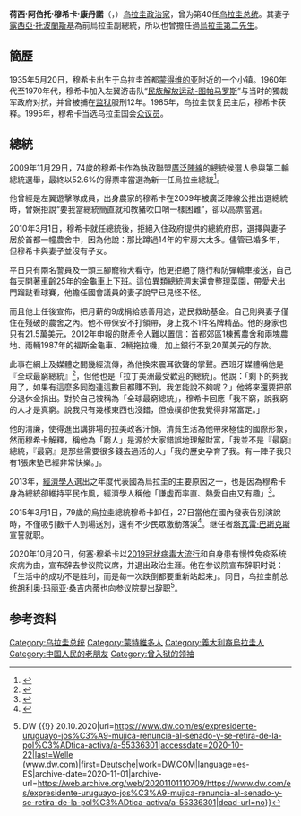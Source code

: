 {{noteTA
|1=zh-tw:穆西卡;zh-hans:穆希卡;zh-hant:穆希卡;
}}
{{Infobox Officeholder
|name         = 何塞·穆希卡<br />José Mujica
|image        = File:Mujica.jpg
|office       = [[乌拉圭总统列表|第40任]][[乌拉圭总统|乌拉圭总统]]
|term_start   = 2010年3月1日
|term_end     = 2015年3月1日
|predecessor  = [[塔瓦雷·巴斯克斯|塔瓦雷·巴斯克斯]]
|successor    = [[塔瓦雷·巴斯克斯|塔瓦雷·巴斯克斯]]  
|office2       = [[南美洲國家聯盟|南美洲國家聯盟]]主席
|term_start2   = 2014年12月4日
|term_end2     = 2015年3月1日
|predecessor2  = [[德西·鮑特瑟|德西·鮑特瑟]]
|successor2    = [[塔瓦雷·巴斯克斯|塔瓦雷·巴斯克斯]]
|office3       = [[南方共同市場|南方共同市場]]主席
|term_start3   = 2011年6月29日
|term_end3     = 2011年12月20日
|predecessor3  = [[費爾南多·盧戈|費爾南多·盧戈]]
|successor3    = [[克里斯蒂娜·費爾南德斯·德·基什內爾|克里斯蒂娜·費爾南德斯·德·基什內爾]] 
|term_start4   = 2012年12月7日 
|term_end4     = 2013年7月12日 
|predecessor4  = [[迪尔玛·罗塞夫|迪尔玛·罗塞夫]] 
|successor4    = [[尼古拉斯·馬杜羅|尼古拉斯·馬杜羅]]
|office5       = [[乌拉圭畜牧、農業與漁業部|畜牧、農業與漁業部]]部長
|president5    = [[塔瓦雷·巴斯克斯|塔瓦雷·巴斯克斯]]
|term_start5   = 2005年3月1日
|term_end5     = 2008年3月3日
|predecessor5  = [[馬丁·阿吉雷薩瓦拉|馬丁·阿吉雷薩瓦拉]]
|successor5    = [[埃内斯托·阿格西|埃内斯托·阿格西]]
|office6       = 烏拉圭參議院議員
|term_start7   = 2000年2月15日
|term_end7     = 2005年2月15日
|term_start6   = 2015年3月1日
|term_end6     = 2018年8月19日
|office8       = 烏拉圭眾議院議員
|term_start8   = 1995年2月15日
|term_end8     = 2000年2月15日
|birth_date   = {{bda|1935|5|20|mf=y}}
|birth_place  = {{URU}}[[蒙得维的亚|蒙得维的亚]]
|death_date   =
|death_place  = 
|party        = {{ubl||[[人民參與運動|人民參與運動]]||{{small|(1989年–)}}}}
|otherparty   = {{ubl|[[广泛阵线_(乌拉圭)|广泛阵线]]|{{small|(1971年–)}}}}
|residence    = 林康山,位於[[蒙得维的亚|蒙得维的亚]]近郊
|spouse       = {{ubl|[[露西亞·托波蘭斯基|露西亞·托波蘭斯基]]|{{small|(2005年–)}}}}
|occupation   = [[農夫|農夫]]<br>[[政治家|政治家]]
|religion     = [[無神論|無神論]]
|awards    = {{ubl|[[File:National_Order_of_Merit_(Paraguay)_-_ribbon_bar.png|30px]][[國家功績勳章_(巴拉圭)|國家功績勳章]]（2010年）      
                |[[File:PER_Order_of_the_Sun_of_Peru_-_Grand_Cross_BAR.png|30px]][[祕魯太陽勳章|祕魯太陽勳章]]（2011年）
                |[[File:MEX_Order_of_the_Aztec_Eagle_1Class_BAR.png|30px]][[阿茲特克之鷹勳章|阿茲特克之鷹勳章]]（2014年）
                |[[File:Ribbon_bar_of_Orden_Nacional_de_San_Lorenzo.png|30px]][[聖羅倫佐國家勳章|聖羅倫佐國家勳章]]（2014年）}}
|signature     = Firmamujica vec.svg
}}

'''荷西·阿伯托·穆希卡·康丹諾'''（{{lang-es|José Alberto Mujica Cordano}}，{{bd|1935年|5月20日|catIdx=M}}）[[乌拉圭|乌拉圭]][[政治家|政治家]]，曾为第40任[[乌拉圭总统|乌拉圭总统]]。其妻子[[露西亞·托波蘭斯基|露西亞·托波蘭斯基]]為前烏拉圭副總統，所以也曾擔任過[[第二夫人|烏拉圭第二先生]]。

== 簡歷 ==
1935年5月20日，穆希卡出生于乌拉圭首都[[蒙得维的亚|蒙得维的亚]]附近的一个小镇。1960年代至1970年代，穆希卡加入左翼游击队“[[民族解放运动-图帕马罗斯|民族解放运动-图帕马罗斯]]”与当时的獨裁军政府对抗，并曾被捕在[[监狱|监狱]]服刑12年。1985年，乌拉圭恢复民主后，穆希卡获释。1995年，穆希卡当选乌拉圭国会[[众议员|众议员]]。

==總統==
2009年11月29日，74歲的穆希卡作為執政聯盟[[廣泛陣線_(烏拉圭)|廣泛陣線]]的總統候選人參與第二輪總統選舉，最終以52.6%的得票率當選為新一任烏拉圭總統<ref>{{cite news |url=http://news.xinhuanet.com/world/2009-12/01/content_12569387.htm |title=新聞人物：烏拉圭當選總統穆希卡 |publisher=新華網 |date=2009-12-01 |language=zh-hans |accessdate=2009-12-01 |archive-date=2014-06-20 |archive-url=https://web.archive.org/web/20140620221350/http://news.xinhuanet.com/world/2009-12/01/content_12569387.htm |dead-url=no }}</ref>。

他曾經是左翼遊擊隊成員，出身農家的穆希卡在2009年被廣泛陣線公推出選總統時，曾婉拒說“要我當總統簡直就和教豬吹口哨一樣困難”，卻以高票當選。

2010年3月1日，穆希卡就任總統後，拒絕入住政府提供的總統府邸，選擇與妻子居於首都一幢農舍中，因為他說：那比蹲過14年的牢房大太多。儘管已婚多年，但穆希卡與妻子並沒有子女。

平日只有兩名警員及一頭三腳寵物犬看守，他更拒絕了隨行和防彈轎車接送，自己每天開著車齡25年的金龜車上下班。這位異類總統週末還會整理菜園，帶愛犬出門蹓跶看球賽，他擔任國會議員的妻子說早已見怪不怪。

而且他上任後宣佈，把月薪的9成捐給慈善用途，遊民救助基金。自己則與妻子僅住在殘破的農舍之內。他不帶保安不打領帶，身上找不1件名牌精品。他的身家也只有21.5萬美元，2012年申報的財產令人難以置信：首都郊區1棟舊農舍和兩塊農地、兩輛1987年的福斯金龜車、2輛拖拉機，加上銀行不到20萬美元的存款。

此事在網上及媒體之間幾經流傳，為他換來震耳欲聾的掌聲。西班牙媒體稱他是『全球最窮總統』<ref>{{cite news |url=http://hk.news.yahoo.com/%E4%B8%96%E7%95%8C%E6%9C%80%E7%AA%AE%E7%B8%BD%E7%B5%B1-%E6%9C%88%E6%8D%90%E4%B9%9D%E6%88%90%E4%BA%BA%E5%B7%A5-211731847.html |title=世界最窮總統 月捐九成人工 |publisher=[[明報|明報]] |date=2012-11-17 |language=zh-hant |archiveurl=https://archive.is/20130428194742/http://hk.news.yahoo.com/%E4%B8%96%E7%95%8C%E6%9C%80%E7%AA%AE%E7%B8%BD%E7%B5%B1-%E6%9C%88%E6%8D%90%E4%B9%9D%E6%88%90%E4%BA%BA%E5%B7%A5-211731847.html |archivedate=2013-04-28 |deadurl=yes |accessdate=2013-03-11 }}</ref>，但他也是「拉丁美洲最受歡迎的總統」。他說：「剩下的夠我用了，如果有這麼多同胞連這數目都賺不到，我怎能說不夠呢？」他將來還要把部分退休金捐出。對於自己被稱為「全球最窮總統」，穆希卡回應「我不窮，說我窮的人才是真窮。說我只有幾樣東西也沒錯，但儉樸卻使我覺得非常富足。」

他的清廉，使得進出講排場的拉美政客汗顏。清貧生活為他帶來極佳的國際形象，然而穆希卡解釋，稱他為「窮人」是源於大家錯誤地理解財富，「我並不是『最窮』總統，『最窮』是那些需要很多錢去過活的人」「我的歷史孕育了我。有一陣子我只有1張床墊已經非常快樂。」。

2013年，[[經濟學人|經濟學人]]選出之年度代表國為烏拉圭的主要原因之一，也是因為穆希卡身為總統卻維持平民作風，經濟學人稱他「謙虛而率直、熱愛自由又有趣」<ref>{{cite news |url=http://www.appledaily.com.tw/realtimenews/article/new/20131222/313386/ |title=經濟學人選出2013年度代表國：烏拉圭 |publisher=蘋果日報 |date=2013-12-22 |language=zh-hant |accessdate=2014-01-16 |archive-date=2014-01-16 |archive-url=https://web.archive.org/web/20140116194745/http://www.appledaily.com.tw/realtimenews/article/new/20131222/313386/ |dead-url=no }}</ref>。

2015年3月1日，79歲的烏拉圭總統穆希卡卸任，27日當他在國內發表告別演說時，不僅吸引數千人到場送別，還有不少民眾激動落淚<ref>{{Cite web |url=http://news.ltn.com.tw/news/world/breakingnews/1244072 |title=世界最窮總統卸任 上千烏拉圭人歡送 |accessdate=2016-04-22 |archive-date=2016-05-05 |archive-url=https://web.archive.org/web/20160505100944/http://news.ltn.com.tw/news/world/breakingnews/1244072 |dead-url=no }}</ref>。继任者[[塔瓦雷·巴斯克斯|塔瓦雷·巴斯克斯]]宣誓就职。

2020年10月20日，何塞·穆希卡以[[2019冠状病毒病疫情|2019冠状病毒大流行]]和自身患有慢性免疫系统疾病为由，宣布辞去参议院议席，并退出政治生涯。他在参议院宣布辞职时说：「生活中的成功不是胜利，而是每一次跌倒都要重新站起来」。同日，乌拉圭前总统[[胡利奥·玛丽亚·桑吉内蒂|胡利奥·玛丽亚·桑吉内蒂]]也向参议院提出辞职<ref>{{Cite web|title=Expresidente uruguayo José Mujica renuncia al Senado y se retira de la política activa {{!}} DW {{!}} 20.10.2020|url=https://www.dw.com/es/expresidente-uruguayo-jos%C3%A9-mujica-renuncia-al-senado-y-se-retira-de-la-pol%C3%ADtica-activa/a-55336301|accessdate=2020-10-22|last=Welle (www.dw.com)|first=Deutsche|work=DW.COM|language=es-ES|archive-date=2020-11-01|archive-url=https://web.archive.org/web/20201101110709/https://www.dw.com/es/expresidente-uruguayo-jos%C3%A9-mujica-renuncia-al-senado-y-se-retira-de-la-pol%C3%ADtica-activa/a-55336301|dead-url=no}}</ref>。

== 参考资料 ==
{{reflist}}

{{start box}}
{{succession box|1=[[塔瓦雷·巴斯克斯|塔瓦雷·巴斯克斯]]|2=[[塔瓦雷·巴斯克斯|塔瓦雷·巴斯克斯]]|3=[[乌拉圭总统|乌拉圭总统]]|4=2010-2015}}
{{end box}}
{{Authority control}}
{{DEFAULTSORT:Mujica, Jose}}
[[Category:乌拉圭总统|Category:乌拉圭总统]]
[[Category:蒙特維多人|Category:蒙特維多人]]
[[Category:義大利裔烏拉圭人|Category:義大利裔烏拉圭人]]
[[Category:中国人民的老朋友|Category:中国人民的老朋友]]
[[Category:曾入狱的领袖|Category:曾入狱的领袖]]